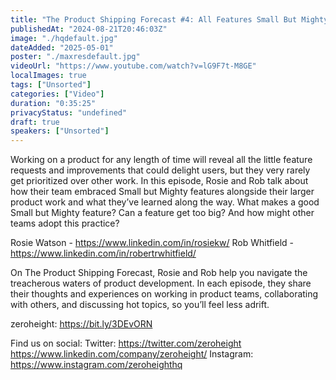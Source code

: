```yaml
---
title: "The Product Shipping Forecast #4: All Features Small But Mighty"
publishedAt: "2024-08-21T20:46:03Z"
image: "./hqdefault.jpg"
dateAdded: "2025-05-01"
poster: "./maxresdefault.jpg"
videoUrl: "https://www.youtube.com/watch?v=lG9F7t-M8GE"
localImages: true
tags: ["Unsorted"]
categories: ["Video"]
duration: "0:35:25"
privacyStatus: "undefined"
draft: true
speakers: ["Unsorted"]
---
```

Working on a product for any length of time will reveal all the little feature requests and improvements that could delight users, but they very rarely get prioritized over other work. In this episode, Rosie and Rob talk about how their team embraced Small but Mighty features alongside their larger product work and what they’ve learned along the way. What makes a good Small but Mighty feature? Can a feature get too big? And how might other teams adopt this practice?

Rosie Watson - https://www.linkedin.com/in/rosiekw/
Rob Whitfield - https://www.linkedin.com/in/robertrwhitfield/

On The Product Shipping Forecast, Rosie and Rob help you navigate the treacherous waters of product development. In each episode, they share their thoughts and experiences on working in product teams, collaborating with others, and discussing hot topics, so you’ll feel less adrift.

zeroheight: https://bit.ly/3DEvORN

Find us on social:
Twitter: https://twitter.com/zeroheight
https://www.linkedin.com/company/zeroheight/
Instagram: https://www.instagram.com/zeroheighthq
